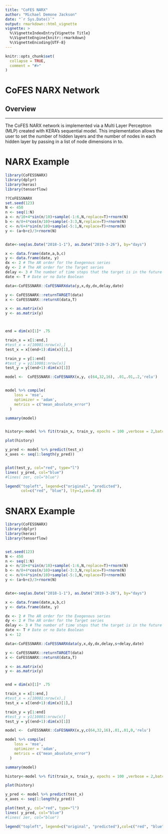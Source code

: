 ```yaml
---
title: "CoFES NARX"
author: "Michael Demone Jackson"
date: "`r Sys.Date()`"
output: rmarkdown::html_vignette
vignette: >
  %\VignetteIndexEntry{Vignette Title}
  %\VignetteEngine{knitr::rmarkdown}
  %\VignetteEncoding{UTF-8}
---
```


```r
knitr::opts_chunk$set(
  collapse = TRUE,
  comment = "#>"
)
```

# CoFES NARX Network

## Overview
________________________________________________________________________________

The CoFES NARX network is implemented via a Multi Layer Perceptron (MLP) created with KERA's sequential model.  This implementation allows the user to set the number of hidden layers and the number of nodes in each hidden layer by passing in a list of node dimensions in to. 


# NARX Example

```r

library(CoFESSNARX)
library(dplyr)
library(keras)
library(tensorflow)

??CoFESSNARX
set.seed(123)
N <- 450 
n <- seq(1:N)
a <- n/10+4*sin(n/10)+sample(-1:6,N,replace=T)+rnorm(N)
b <- n/8+4*cos(n/10)+sample(-3:3,N,replace=T)+rnorm(N) 
c <- n/6+4*sin(n/10)+sample(-5:1,N,replace=T)+rnorm(N)
y <- (a+b+c)/3+rnorm(N)


date<-seq(as.Date("2018-1-1"), as.Date("2019-3-26"), by="days")

x <- data.frame(date,a,b,c)  
y <- data.frame(date, y)
dx <- 2 # The AR order for the Exegenous series 
dy <- 2 # The AR order for the Target series 
delay <- 3 # The number of time steps that the target is in the future
date <- T # Date or no Date Boolean

data<-CoFESSNARX::CoFESNARXdata(y,x,dy,dx,delay,date)

y <- CoFESSNARX::returnTARGET(data)
x <- CoFESSNARX::returnX(data,T)

x <- as.matrix(x)
y <- as.matrix(y)



end = dim(x)[1]* .75

train_x = x[1:end,]
#test_x = x[10001:nrow(x),]
test_x = x[(end+1):dim(x)[1],]

train_y = y[1:end]
#test_y = y1[10001:nrow(x)]
test_y = y[(end+1):dim(x)[1]]

model <-  CoFESSNARX::CoFESNARX(x,y, c(64,32,16), .01,.01,.2,'relu')


model %>% compile(
    loss = 'mse',
    optimizer = 'adam',
    metrics = c("mean_absolute_error")
  )

summary(model)


history<-model %>% fit(train_x, train_y, epochs = 100 ,verbose = 2,batch_size = 128, validation_split = 0.2)

plot(history)

y_pred <- model %>% predict(test_x)
x_axes <- seq(1:length(y_pred))


plot(test_y, col="red", type="l")
lines( y_pred, col="blue")
#lines( zer, col="blue")

legend("topleft", legend=c("original", "predicted"),
       col=c("red", "blue"), lty=1,cex=0.8)

```


# SNARX Example

```r

library(CoFESSNARX)
library(dplyr)
library(keras)
library(tensorflow)


set.seed(123)
N <- 450 
n <- seq(1:N)
a <- n/10+4*sin(n/10)+sample(-1:6,N,replace=T)+rnorm(N)
b <- n/8+4*cos(n/10)+sample(-3:3,N,replace=T)+rnorm(N) 
c <- n/6+4*sin(n/10)+sample(-5:1,N,replace=T)+rnorm(N)
y <- (a+b+c)/3+rnorm(N)


date<-seq(as.Date("2018-1-1"), as.Date("2019-3-26"), by="days")

x <- data.frame(date,a,b,c)  
y <- data.frame(date, y)

dx <- 2 # The AR order for the Exegenous series 
dy <- 2 # The AR order for the Target series 
delay <- 3 # The number of time steps that the target is in the future
date <- T # Date or no Date Boolean
s <- 12

data<-CoFESSNARX::CoFESSNARXdata(y,x,dy,dx,delay,s+delay,date)

y <- CoFESSNARX::returnTARGET(data)
x <- CoFESSNARX::returnX(data,T)

x <- as.matrix(x)
y <- as.matrix(y)


end = dim(x)[1]* .75

train_x = x[1:end,]
#test_x = x[10001:nrow(x),]
test_x = x[(end+1):dim(x)[1],]

train_y = y[1:end]
#test_y = y1[10001:nrow(x)]
test_y = y[(end+1):dim(x)[1]]

model <-  CoFESSNARX::CoFESNARX(x,y,c(64,32,16),.01,.01,0,'relu')

model %>% compile(
    loss = 'mse',
    optimizer = 'adam',
    metrics = c("mean_absolute_error")
  )

summary(model)

history<-model %>% fit(train_x, train_y, epochs = 100 ,verbose = 2,batch_size = 128, validation_split = 0.2)

plot(history)

y_pred <- model %>% predict(test_x)
x_axes <- seq(1:length(y_pred))

plot(test_y, col="red", type="l")
lines( y_pred, col="blue")
#lines( zer, col="blue")

legend("topleft", legend=c("original", "predicted"),col=c("red", "blue"), lty=1,cex=0.8)

```

